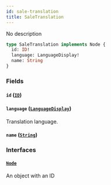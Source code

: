 ```yaml
---
id: sale-translation
title: SaleTranslation
---
```


No description

```graphql
type SaleTranslation implements Node {
  id: ID!
  language: LanguageDisplay!
  name: String
}
```

### Fields

#### `id` ([`ID`](../../../developer/api-reference/scalars/id))

#### `language` ([`LanguageDisplay`](../../../developer/api-reference/objects/language-display))

Translation language.

#### `name` ([`String`](../../../developer/api-reference/scalars/string))

### Interfaces

#### [`Node`](../../../developer/api-reference/interfaces/node)

An object with an ID

